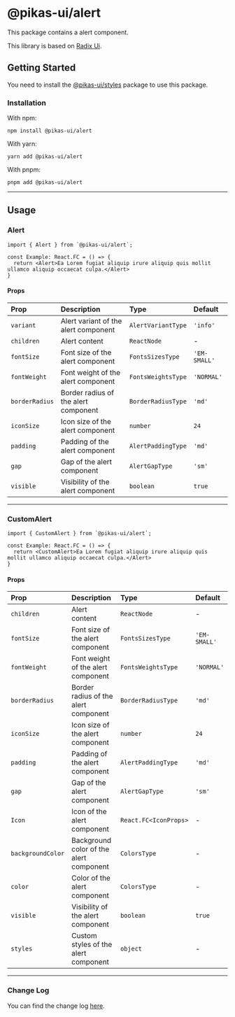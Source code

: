 # @pikas-ui/alert

This package contains a alert component.

This library is based on [Radix Ui](https://www.radix-ui.com/).

## Getting Started

You need to install the [@pikas-ui/styles](../styles/README.md) package to use this package.

### Installation

With npm:

```
npm install @pikas-ui/alert
```

With yarn:

```
yarn add @pikas-ui/alert
```

With pnpm:

```
pnpm add @pikas-ui/alert
```

---

## Usage

### Alert

```tsx
import { Alert } from `@pikas-ui/alert`;

const Example: React.FC = () => {
  return <Alert>Ea Lorem fugiat aliquip irure aliquip quis mollit ullamco aliquip occaecat culpa.</Alert>
}
```

#### Props

| Prop           | Description                          | Type               | Default      |
| :------------- | :----------------------------------- | :----------------- | :----------- |
| `variant`      | Alert variant of the alert component | `AlertVariantType` | `'info'`     |
| `children`     | Alert content                        | `ReactNode`        | -            |
| `fontSize`     | Font size of the alert component     | `FontsSizesType`   | `'EM-SMALL'` |
| `fontWeight`   | Font weight of the alert component   | `FontsWeightsType` | `'NORMAL'`   |
| `borderRadius` | Border radius of the alert component | `BorderRadiusType` | `'md'`       |
| `iconSize`     | Icon size of the alert component     | `number`           | `24`         |
| `padding`      | Padding of the alert component       | `AlertPaddingType` | `'md'`       |
| `gap`          | Gap of the alert component           | `AlertGapType`     | `'sm'`       |
| `visible`      | Visibility of the alert component    | `boolean`          | `true`       |

---

### CustomAlert

```tsx
import { CustomAlert } from `@pikas-ui/alert`;

const Example: React.FC = () => {
  return <CustomAlert>Ea Lorem fugiat aliquip irure aliquip quis mollit ullamco aliquip occaecat culpa.</Alert>
}
```

#### Props

| Prop              | Description                             | Type                  | Default      |
| :---------------- | :-------------------------------------- | :-------------------- | :----------- |
| `children`        | Alert content                           | `ReactNode`           | -            |
| `fontSize`        | Font size of the alert component        | `FontsSizesType`      | `'EM-SMALL'` |
| `fontWeight`      | Font weight of the alert component      | `FontsWeightsType`    | `'NORMAL'`   |
| `borderRadius`    | Border radius of the alert component    | `BorderRadiusType`    | `'md'`       |
| `iconSize`        | Icon size of the alert component        | `number`              | `24`         |
| `padding`         | Padding of the alert component          | `AlertPaddingType`    | `'md'`       |
| `gap`             | Gap of the alert component              | `AlertGapType`        | `'sm'`       |
| `Icon`            | Icon of the alert component             | `React.FC<IconProps>` | -            |
| `backgroundColor` | Background color of the alert component | `ColorsType`          | -            |
| `color`           | Color of the alert component            | `ColorsType`          | -            |
| `visible`         | Visibility of the alert component       | `boolean`             | `true`       |
| `styles`          | Custom styles of the alert component    | `object`              | -            |

---

### Change Log

You can find the change log [here](CHANGELOG.md).
